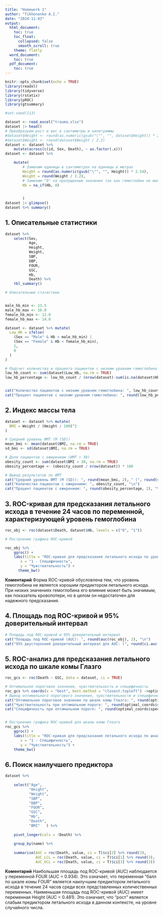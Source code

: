 ```yaml
---
title: "Homework 1"
author: "Tikhonenko A.I."
date: "2024-11-03"
output:
  html_document:
    toc: true
    toc_float:
      collapsed: false
      smooth_scroll: true
    theme: flatly
  word_document:
    toc: true
  pdf_document:
    toc: true
---
```


```r

knitr::opts_chunk$set(echo = TRUE)
library(readxl)
library(tidyverse)
library(rstatix)
library(pROC)
library(gtsummary)

#set.seed(113)

```
```r
dataset <- read_excel("trauma.xlsx")
dataset |> head()
# Преобразуем рост и вес в сантиметры и килограммы
#dataset$Height <- round(as.numeric(gsub("\"", "", dataset$Height)) * 2.54)
#dataset$Weight <- round(dataset$Weight / 2.2)
dataset <- dataset %>% 
    mutate(across(c(id, Sex, Death), ~ as.factor(.x)))
dataset <- dataset %>%

    mutate(
        # Заменим единицы в сантиметрах на единицы в метрах
        Height = round(as.numeric(gsub("\"", "", Height)) * 2.54),
        Weight = round(Weight / 2.2),
        # Заменим "0" на пропущенные значения так как гемоглобин не может быть 0
        Hb = na_if(Hb, 0)
           

        )
dataset |> glimpse()
dataset %>% summary()
```
## 1. Описательные статистики 
```r

dataset %>% 
    select(Sex,
           Age,
           Height,
           Weight,
           SBP,
           DBP,
           FOUR,
           GSC,
           Hb,
           Death) %>% 
    tbl_summary()
```


```r
# Описательные статистики 


male_hb_min <- 13.5
male_hb_max <- 16.0
female_hb_min <- 12.0
female_hb_max <- 14.0

dataset <- dataset %>% mutate(
  Low_Hb = ifelse(
    (Sex == "Male" & Hb < male_hb_min) |
    (Sex == "Female" & Hb < female_hb_min),
    1,
    0
  )
)

# Подсчет количества и процента пациентов с низким уровнем гемоглобина
low_hb_count <- sum(dataset$Low_Hb, na.rm = TRUE)
low_hb_percentage <- low_hb_count / (nrow(dataset)-sum(is.na(dataset$Hb))) * 100


cat("Количество пациентов с низким уровнем гемоглобина: ", low_hb_count, "\n")
cat("Процент пациентов с низким уровнем гемоглобина: ", round(low_hb_percentage, 2), "%", "\n")
```
## 2. Индекс массы тела
```r

dataset <- dataset %>% mutate(
  BMI = Weight / (Height / 100)^2
)

# Средний уровень ИМТ (M (SD))
mean_bmi <- mean(dataset$BMI, na.rm = TRUE)
sd_bmi <- sd(dataset$BMI, na.rm = TRUE)

# Доля пациентов с ожирением (ИМТ > 30)
obesity_count <- sum(dataset$BMI > 30, na.rm = TRUE)
obesity_percentage <- (obesity_count / nrow(dataset)) * 100

# Вывод результатов по ИМТ
cat("Средний уровень ИМТ (M (SD)): ", round(mean_bmi, 2), " (", round(sd_bmi, 2), ")\n")
cat("Количество пациентов с ожирением: ", obesity_count, "\n")
cat("Процент пациентов с ожирением: ", round(obesity_percentage, 2), "%", "\n")

```
## 3. ROC-кривая для предсказания летального исхода в течение 24 часов по переменной, характеризующей уровень гемоглобина
```r

roc_obj <- roc(dataset$Death, dataset$Hb, levels = c("0", "1"))

# Построение графика ROC-кривой

roc_obj %>% 
    ggroc() + 
    labs(title = "ROC-кривая для предсказания летального исхода по уровню гемоглобина",
       x = "1 - Специфичность",
       y = "Чувствительность") +
      theme_bw()

```
**Коментарий**
Форма ROC-кривой обусловлена тем, что уровень гемоглобина не является хорошим предиктором летального исхода.
При низких значениях гемоглобина его влияние может быть значимым, как показатель кровопотери, но в целом он недостаточен для надежного предсказания.

## 4. Площадь под ROC-кривой и 95% доверительный интервал

```r

# Площадь под ROC-кривой и 95% доверительный интервал
cat("Площадь под ROC-кривой (AUC): ", round(auc(roc_obj), 2), "\n")
cat("95% двусторонний доверительный интервал для AUC: (", round(ci.auc(roc_obj)[1], 2), ", ", round(ci.auc(roc_obj)[3], 2), ")\n")

```
## 5. ROC-анализ для предсказания летального исхода по шкале комы Глазго
```r
roc_gcs <- roc(Death ~ GSC, data = dataset, ci = TRUE)

# Оптимальное пороговое значение, чувствительность и специфичность
roc_gcs %>% coords(x = "best", best.method = "closest.topleft") ->optimal_coords
# Вывод оптимального порогового значения, чувствительности и специфичности
cat("Оптимальное пороговое значение по шкале комы Глазго: ", round(optimal_coords$threshold, 2), "\n")
cat("Чувствительность при оптимальном пороге: ", round(optimal_coords$sensitivity, 2), "\n")
cat("Специфичность при оптимальном пороге: ", round(optimal_coords$specificity, 2), "\n")


# Построение графика ROC-кривой для шкалы комы Глазго
roc_gcs %>% 
    ggroc() + 
    labs(title = "ROC-кривая для предсказания летального исхода по шкале Глазго",
       x = "1 - Специфичность",
       y = "Чувствительность") +
    theme_bw()

```

## 6. Поиск наилучшего предиктора
```r

dataset %>% 
    
    select("Age",
           "Height",
           "Weight", 
           "SBP",    
           "DBP",    
           "FOUR",   
           "GSC",    
           "Hb",     
           "Death",
           "BMI"   ) %>% 
    
    pivot_longer(cols = !Death) %>% 
    
    group_by(name) %>% 
    
    summarise(AUC = roc(Death, value, ci = T)$ci[2] %>% round(3),
              AUC_LCL = roc(Death, value, ci = T)$ci[1] %>% round(3),
              AUC_UCL = roc(Death, value, ci = T)$ci[3] %>% round(3))

```
**Коментарий**
Наибольшая площадь под ROC-кривой (AUC) наблюдается у переменной FOUR (AUC = 0.934). Это означает, что переменная "балл по шкале комы FOUR" является наилучшим предиктором летального исхода в течение 24 часов среди всех представленных количественных переменных. 
Наименьшая площадь под ROC-кривой (AUC) имеет переменная Height (AUC = 0.481). Это означает, что "рост" является слабым предиктором летального исхода в данном контексте, на уровне случайного числа.
